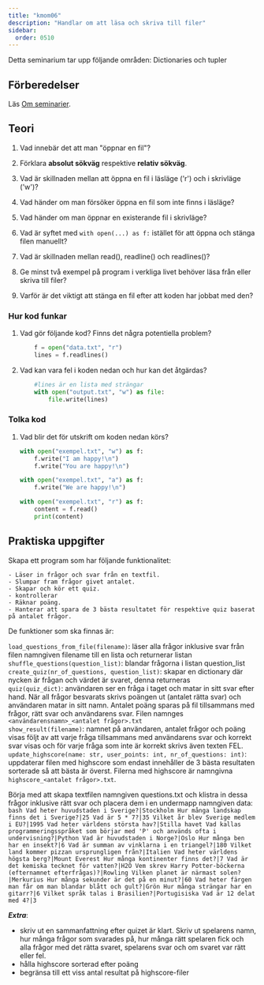 ```yaml
---
title: "kmom06"
description: "Handlar om att läsa och skriva till filer"
sidebar:
  order: 0510
---
```



Detta seminarium tar upp följande områden: Dictionaries och tupler

## Förberedelser

Läs [Om seminarier](../).


## <Icon name="open-book" class="inline-icon" label="Interpret code" /> Teori

1. Vad innebär det att man "öppnar en fil"?

2. Förklara **absolut sökväg** respektive **relativ sökväg**.

3. Vad är skillnaden mellan att öppna en fil i läsläge ('r') och i skrivläge ('w')?  

4. Vad händer om man försöker öppna en fil som inte finns i läsläge?

5. Vad händer om man öppnar en existerande fil i skrivläge?

6. Vad är syftet med `with open(...) as f:` istället för att öppna och stänga filen manuellt?

7. Vad är skillnaden mellan read(), readline() och readlines()?

8. Ge minst två exempel på program i verkliga livet behöver läsa från eller skriva till filer?

9. Varför är det viktigt att stänga en fil efter att koden har jobbat med den?


### Hur kod funkar

1. Vad gör följande kod? Finns det några potentiella problem?

    ```python
        f = open("data.txt", "r")
        lines = f.readlines()

    ```

2. Vad kan vara fel i koden nedan och hur kan det åtgärdas?

    ```python
        #lines är en lista med strängar 
        with open("output.txt", "w") as file:
            file.write(lines)

    ```

### <Icon name="open-book" class="inline-icon" label="Interpret code" /> Tolka kod

1. Vad blir det för utskrift om koden nedan körs?

    ```python
    with open("exempel.txt", "w") as f:
        f.write("I am happy!\n")
        f.write("You are happy!\n")

    with open("exempel.txt", "a") as f:
        f.write("We are happy!\n")

    with open("exempel.txt", "r") as f:
        content = f.read()
        print(content)

    ```

## <Icon name="seti:python" class="inline-icon" label="Write code" /> Praktiska uppgifter

Skapa ett program som har följande funktionalitet:

    - Läser in frågor och svar från en textfil.
    - Slumpar fram frågor givet antalet.
    - Skapar och kör ett quiz.
    - kontrollerar 
    - Räknar poäng.
    - Hanterar att spara de 3 bästa resultatet för respektive quiz baserat på antalet frågor.

De funktioner som ska finnas är: 

`load_questions_from_file(filename)`: läser alla frågor inklusive svar från filen namngiven filename till en lista och returnerar listan  
`shuffle_questions(question_list)`: blandar frågorna i listan question_list  
`create_quiz(nr_of_questions, question_list)`: skapar en dictionary där nycken är frågan och värdet är svaret, denna returneras  
`quiz(quiz_dict)`: användaren ser en fråga i taget och matar in sitt svar efter hand. När all frågor besvarats skrivs poängen ut (antalet rätta svar) och användaren matar in sitt namn. Antalet poäng sparas på fil tillsammans med frågor, rätt svar och användarens svar. Filen namnges  `<användarensnamn>_<antalet frågor>.txt`  
`show_result(filename)`: namnet på användaren, antalet frågor och poäng visas följt av att varje fråga tillsammans med användarens svar och korrekt svar visas och för varje fråga som inte är korrekt skrivs även texten FEL.  
`update_highscore(name: str, user_points: int, nr_of_questions: int)`: uppdaterar filen med highscore som endast innehåller de 3 bästa resultaten sorterade så att bästa är överst. Filerna med highscore är namngivna `highscore_<antalet frågor>.txt`.  

Börja med att skapa textfilen namngiven questions.txt och klistra in dessa frågor inklusive rätt svar och placera dem i en undermapp namngiven data:
    ```bash
    Vad heter huvudstaden i Sverige?|Stockholm
    Hur många landskap finns det i Sverige?|25
    Vad är 5 * 7?|35
    Vilket år blev Sverige medlem i EU?|1995
    Vad heter världens största hav?|Stilla havet
    Vad kallas programmeringsspråket som börjar med 'P' och används ofta i undervisning?|Python
    Vad är huvudstaden i Norge?|Oslo
    Hur många ben har en insekt?|6
    Vad är summan av vinklarna i en triangel?|180
    Vilket land kommer pizzan ursprungligen från?|Italien
    Vad heter världens högsta berg?|Mount Everest
    Hur många kontinenter finns det?|7
    Vad är det kemiska tecknet för vatten?|H2O
    Vem skrev Harry Potter-böckerna (efternamnet efterfrågas)?|Rowling
    Vilken planet är närmast solen?|Merkurius
    Hur många sekunder är det på en minut?|60
    Vad heter färgen man får om man blandar blått och gult?|Grön
    Hur många strängar har en gitarr?|6
    Vilket språk talas i Brasilien?|Portugisiska
    Vad är 12 delat med 4?|3
    ```


***Extra***:
- skriv ut en sammanfattning efter quizet är klart. Skriv ut spelarens namn, hur många frågor som svarades på, hur många rätt spelaren fick och alla frågor med det rätta svaret, spelarens svar och om svaret var rätt eller fel.
- hålla highscore sorterad efter poäng
- begränsa till ett viss antal resultat på highscore-filer
